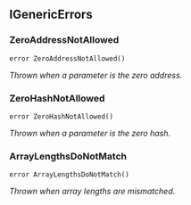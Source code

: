 ## IGenericErrors

### ZeroAddressNotAllowed

```solidity
error ZeroAddressNotAllowed()
```

_Thrown when a parameter is the zero address._

### ZeroHashNotAllowed

```solidity
error ZeroHashNotAllowed()
```

_Thrown when a parameter is the zero hash._

### ArrayLengthsDoNotMatch

```solidity
error ArrayLengthsDoNotMatch()
```

_Thrown when array lengths are mismatched._

